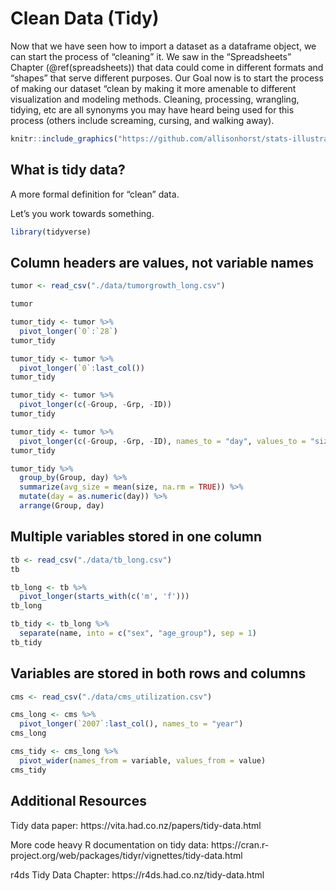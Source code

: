 # Clean Data (Tidy)

Now that we have seen how to import a dataset as a dataframe object,
we can start the process of "cleaning" it.
We saw in the "Spreadsheets" Chapter (\@ref(spreadsheets)) that data could come in different
formats and "shapes" that serve different purposes.
Our Goal now is to start the process of making our dataset "clean
by making it more amenable to different visualization and modeling methods.
Cleaning, processing, wrangling, tidying, etc are all synonyms you may have heard being used
for this process
(others include screaming, cursing, and walking away).

```r
knitr::include_graphics("https://github.com/allisonhorst/stats-illustrations/raw/master/rstats-artwork/data_cowboy.png")
```

## What is tidy data?

A more formal definition for "clean" data.

Let's you work towards something.

```r
library(tidyverse)
```

## Column headers are values, not variable names

```r
tumor <- read_csv("./data/tumorgrowth_long.csv")
```

```r
tumor
```

```r
tumor_tidy <- tumor %>%
  pivot_longer(`0`:`28`)
tumor_tidy
```

```r
tumor_tidy <- tumor %>%
  pivot_longer(`0`:last_col())
tumor_tidy
```


```r
tumor_tidy <- tumor %>%
  pivot_longer(c(-Group, -Grp, -ID))
tumor_tidy
```

```r
tumor_tidy <- tumor %>%
  pivot_longer(c(-Group, -Grp, -ID), names_to = "day", values_to = "size")
tumor_tidy
```

```r
tumor_tidy %>%
  group_by(Group, day) %>%
  summarize(avg_size = mean(size, na.rm = TRUE)) %>%
  mutate(day = as.numeric(day)) %>%
  arrange(Group, day)
```

## Multiple variables stored in one column

```r
tb <- read_csv("./data/tb_long.csv")
tb
```

```r
tb_long <- tb %>%
  pivot_longer(starts_with(c('m', 'f')))
tb_long
```

```r
tb_tidy <- tb_long %>%
  separate(name, into = c("sex", "age_group"), sep = 1)
tb_tidy
```

## Variables are stored in both rows and columns

```r
cms <- read_csv("./data/cms_utilization.csv")
```

```r
cms_long <- cms %>%
  pivot_longer(`2007`:last_col(), names_to = "year")
cms_long
```

```r
cms_tidy <- cms_long %>%
  pivot_wider(names_from = variable, values_from = value)
cms_tidy
```

## Additional Resources

Tidy data paper:
https://vita.had.co.nz/papers/tidy-data.html

More code heavy R documentation on tidy data:
https://cran.r-project.org/web/packages/tidyr/vignettes/tidy-data.html

r4ds Tidy Data Chapter:
https://r4ds.had.co.nz/tidy-data.html

